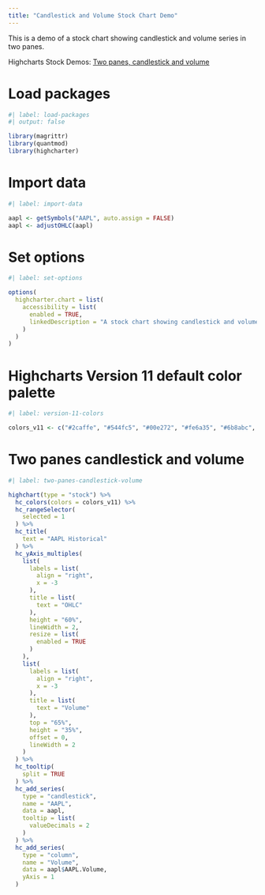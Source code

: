 ```yaml
---
title: "Candlestick and Volume Stock Chart Demo"
---
```


This is a demo of a stock chart showing candlestick and volume series in two panes.

Highcharts Stock Demos: [Two panes, candlestick and volume](https://www.highcharts.com/demo/stock/candlestick-and-volume)

# Load packages

```r
#| label: load-packages
#| output: false

library(magrittr)
library(quantmod)
library(highcharter)
```

# Import data

```r
#| label: import-data

aapl <- getSymbols("AAPL", auto.assign = FALSE)
aapl <- adjustOHLC(aapl)
```

# Set options

```r
#| label: set-options

options(
  highcharter.chart = list(
    accessibility = list(
      enabled = TRUE,
      linkedDescription = "A stock chart showing candlestick and volume series in two panes."
    )
  )
)
```

# Highcharts Version 11 default color palette

```r
#| label: version-11-colors

colors_v11 <- c("#2caffe", "#544fc5", "#00e272", "#fe6a35", "#6b8abc", "#d568fb", "#2ee0ca", "#fa4b42", "#feb56a", "#91e8e1")
```

# Two panes candlestick and volume

```r
#| label: two-panes-candlestick-volume

highchart(type = "stock") %>% 
  hc_colors(colors = colors_v11) %>% 
  hc_rangeSelector(
    selected = 1
  ) %>% 
  hc_title(
    text = "AAPL Historical"
  ) %>% 
  hc_yAxis_multiples(
    list(
      labels = list(
        align = "right",
        x = -3
      ),
      title = list(
        text = "OHLC"
      ),
      height = "60%",
      lineWidth = 2,
      resize = list(
        enabled = TRUE
      )
    ),
    list(
      labels = list(
        align = "right",
        x = -3
      ),
      title = list(
        text = "Volume"
      ),
      top = "65%",
      height = "35%",
      offset = 0,
      lineWidth = 2
    )
  ) %>% 
  hc_tooltip(
    split = TRUE
  ) %>% 
  hc_add_series(
    type = "candlestick",
    name = "AAPL",
    data = aapl,
    tooltip = list(
      valueDecimals = 2
    )
  ) %>% 
  hc_add_series(
    type = "column",
    name = "Volume",
    data = aapl$AAPL.Volume,
    yAxis = 1
  )
```
